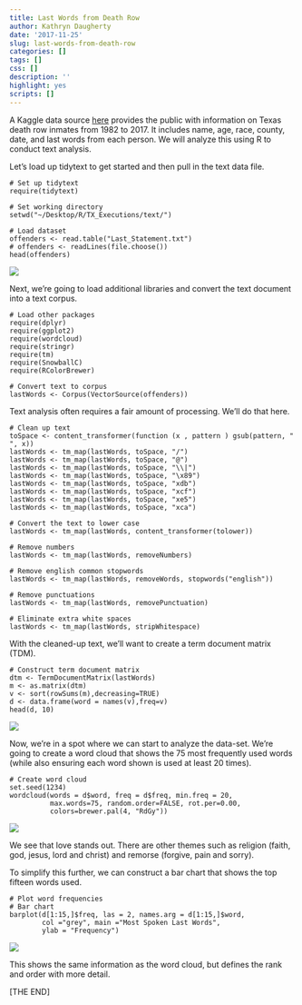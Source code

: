 ```yaml
---
title: Last Words from Death Row
author: Kathryn Daugherty
date: '2017-11-25'
slug: last-words-from-death-row
categories: []
tags: []
css: []
description: ''
highlight: yes
scripts: []
---
```


A Kaggle data source <a href="https://www.kaggle.com/ianmobbs/texas-death-row-executions-info-and-last-words">here</a> provides the public with information on Texas death row inmates from 1982 to 2017.  It includes name, age, race, county, date, and last words from each person.  We will analyze this using R to conduct text analysis.

Let's load up tidytext to get started and then pull in the text data file.

```
# Set up tidytext
require(tidytext)

# Set working directory
setwd("~/Desktop/R/TX_Executions/text/")

# Load dataset
offenders <- read.table("Last_Statement.txt")
# offenders <- readLines(file.choose())
head(offenders)
```
<img src = "/post/2017-11-25-last-words-from-death-row_files/offenders.png">

Next, we're going to load additional libraries and convert the text document into a text corpus.

```
# Load other packages
require(dplyr)
require(ggplot2)
require(wordcloud)
require(stringr)
require(tm)
require(SnowballC)
require(RColorBrewer)

# Convert text to corpus
lastWords <- Corpus(VectorSource(offenders))
```

Text analysis often requires a fair amount of processing.  We'll do that here.

```
# Clean up text
toSpace <- content_transformer(function (x , pattern ) gsub(pattern, " ", x))
lastWords <- tm_map(lastWords, toSpace, "/")
lastWords <- tm_map(lastWords, toSpace, "@")
lastWords <- tm_map(lastWords, toSpace, "\\|")
lastWords <- tm_map(lastWords, toSpace, "\x89")
lastWords <- tm_map(lastWords, toSpace, "xdb")
lastWords <- tm_map(lastWords, toSpace, "xcf")
lastWords <- tm_map(lastWords, toSpace, "xe5")
lastWords <- tm_map(lastWords, toSpace, "xca")

# Convert the text to lower case
lastWords <- tm_map(lastWords, content_transformer(tolower))

# Remove numbers
lastWords <- tm_map(lastWords, removeNumbers)

# Remove english common stopwords
lastWords <- tm_map(lastWords, removeWords, stopwords("english"))

# Remove punctuations
lastWords <- tm_map(lastWords, removePunctuation)

# Eliminate extra white spaces
lastWords <- tm_map(lastWords, stripWhitespace)
```

With the cleaned-up text, we'll want to create a term document matrix (TDM).

```
# Construct term document matrix
dtm <- TermDocumentMatrix(lastWords)
m <- as.matrix(dtm)
v <- sort(rowSums(m),decreasing=TRUE)
d <- data.frame(word = names(v),freq=v)
head(d, 10)
```

<img src="/post/2017-11-25-last-words-from-death-row_files/tdm.png">

Now, we're in a spot where we can start to analyze the data-set.  We're going to create a word cloud that shows the 75 most frequently used words (while also ensuring each word shown is used at least 20 times).

```
# Create word cloud
set.seed(1234)
wordcloud(words = d$word, freq = d$freq, min.freq = 20,
          max.words=75, random.order=FALSE, rot.per=0.00, 
          colors=brewer.pal(4, "RdGy"))
```

<img src="/post/2017-11-25-last-words-from-death-row_files/word_cloud.png">

We see that love stands out.  There are other themes such as religion (faith, god, jesus, lord and christ) and remorse (forgive, pain and sorry).

To simplify this further, we can construct a bar chart that shows the top fifteen words used.

```
# Plot word frequencies
# Bar chart
barplot(d[1:15,]$freq, las = 2, names.arg = d[1:15,]$word,
        col ="grey", main ="Most Spoken Last Words",
        ylab = "Frequency")
```

<img src="/post/2017-11-25-last-words-from-death-row_files/barchart.png">

This shows the same information as the word cloud, but defines the rank and order with more detail.

[THE END]